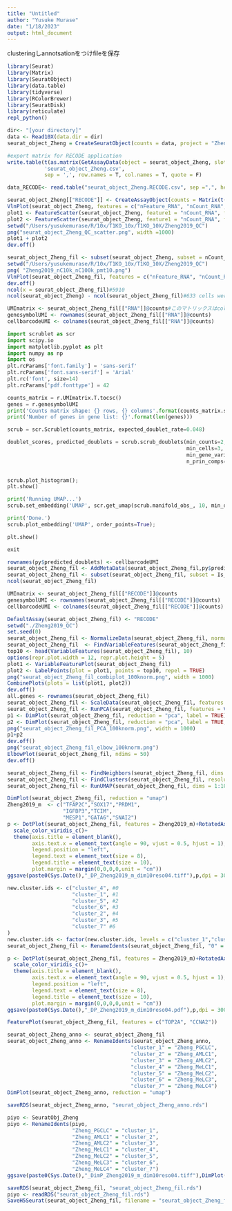 ```yaml
---
title: "Untitled"
author: "Yusuke Murase"
date: "1/18/2023"
output: html_document
---
```

clusteringしannotsationをつけfileを保存
```r
library(Seurat)
library(Matrix)
library(SeuratObject)
library(data.table)
library(tidyverse)
library(RColorBrewer)
library(SeuratDisk)
library(reticulate)
repl_python()
```

```r
dir<- "[your directory]"
data <- Read10X(data.dir = dir)
seurat_object_Zheng = CreateSeuratObject(counts = data, project = "Zheng2019", min.cells = 3, min.features = 200)

#export matrix for RECODE application
write.table(t(as.matrix(GetAssayData(object = seurat_object_Zheng, slot = "counts"))), 
            'seurat_object_Zheng.csv', 
            sep = ',', row.names = T, col.names = T, quote = F)

data_RECODE<- read.table("seurat_object_Zheng.RECODE.csv", sep =",", header = T, row.names = 1 )

seurat_object_Zheng[["RECODE"]] <- CreateAssayObject(counts = Matrix(t(as.matrix(data_RECODE)), sparse = T))
VlnPlot(seurat_object_Zheng, features = c("nFeature_RNA", "nCount_RNA", "percent.mt"), ncol = 3)
plot1 <- FeatureScatter(seurat_object_Zheng, feature1 = "nCount_RNA", feature2 = "percent.mt")
plot2 <- FeatureScatter(seurat_object_Zheng, feature1 = "nCount_RNA", feature2 = "nFeature_RNA")
setwd("/Users/yusukemurase/R/10x/T1KO_10x/T1KO_10X/Zheng2019_QC")
png("seurat_object_Zheng_QC_scatter.png", width =1000)
plot1 + plot2
dev.off()

seurat_object_Zheng_fil <- subset(seurat_object_Zheng, subset = nCount_RNA >10000 &  nCount_RNA <100000 & percent.mt < 10)
setwd("/Users/yusukemurase/R/10x/T1KO_10x/T1KO_10X/Zheng2019_QC")
png( "Zheng2019_nC10k_nC100k_pmt10.png")
VlnPlot(seurat_object_Zheng_fil, features = c("nFeature_RNA", "nCount_RNA", "percent.mt"), ncol = 3)
dev.off()
ncol(x = seurat_object_Zheng_fil)#5910
ncol(seurat_object_Zheng) - ncol(seurat_object_Zheng_fil)#633 cells were filtered out

UMImatrix <- seurat_object_Zheng_fil[["RNA"]]@counts#このマトリックスはcolnamesがcellbarcode、rownamesがgene symbolである。
genesymbolUMI <- rownames(seurat_object_Zheng_fil[["RNA"]]@counts)
cellbarcodeUMI <- colnames(seurat_object_Zheng_fil[["RNA"]]@counts)
```

```python
import scrublet as scr
import scipy.io
import matplotlib.pyplot as plt
import numpy as np
import os 
plt.rcParams['font.family'] = 'sans-serif'
plt.rcParams['font.sans-serif'] = 'Arial'
plt.rc('font', size=14)
plt.rcParams['pdf.fonttype'] = 42

counts_matrix = r.UMImatrix.T.tocsc() 
genes = r.genesymbolUMI
print('Counts matrix shape: {} rows, {} columns'.format(counts_matrix.shape[0], counts_matrix.shape[1]))
print('Number of genes in gene list: {}'.format(len(genes)))

scrub = scr.Scrublet(counts_matrix, expected_doublet_rate=0.048)

doublet_scores, predicted_doublets = scrub.scrub_doublets(min_counts=2, 
                                                          min_cells=3, 
                                                          min_gene_variability_pctl=85, 
                                                          n_prin_comps=30)

                                                          
scrub.plot_histogram();
plt.show()
```

```python
print('Running UMAP...')
scrub.set_embedding('UMAP', scr.get_umap(scrub.manifold_obs_, 10, min_dist=0.3))

print('Done.')
scrub.plot_embedding('UMAP', order_points=True);

plt.show()

exit
```

```r
rownames(py$predicted_doublets) <- cellbarcodeUMI
seurat_object_Zheng_fil <- AddMetaData(seurat_object_Zheng_fil,py$predicted_doublets,"Is_doublets")
seurat_object_Zheng_fil <- subset(seurat_object_Zheng_fil, subset = Is_doublets == "FALSE")
ncol(seurat_object_Zheng_fil)
```

```r
UMImatrix <- seurat_object_Zheng_fil[["RECODE"]]@counts
genesymbolUMI <- rownames(seurat_object_Zheng_fil[["RECODE"]]@counts)
cellbarcodeUMI <- colnames(seurat_object_Zheng_fil[["RECODE"]]@counts)
```

```r
DefaultAssay(seurat_object_Zheng_fil) <- "RECODE"
setwd("./Zheng2019_QC")
set.seed(0)
seurat_object_Zheng_fil <- NormalizeData(seurat_object_Zheng_fil, normalization.method = "LogNormalize", scale.factor = 100000)
seurat_object_Zheng_fil  <- FindVariableFeatures(seurat_object_Zheng_fil, selection.method = "vst", nfeatures = 2000)
top10 <- head(VariableFeatures(seurat_object_Zheng_fil), 10)
options(repr.plot.width = 12, repr.plot.height = 5)
plot1 <- VariableFeaturePlot(seurat_object_Zheng_fil)
plot2 <- LabelPoints(plot = plot1, points = top10, repel = TRUE)
png("seurat_object_Zheng_fil_combiplot_100knorm.png", width = 1000)
CombinePlots(plots = list(plot1, plot2))
dev.off()
all.genes <- rownames(seurat_object_Zheng_fil)
seurat_object_Zheng_fil <- ScaleData(seurat_object_Zheng_fil, features = all.genes)
seurat_object_Zheng_fil <- RunPCA(seurat_object_Zheng_fil, features = VariableFeatures(object = seurat_object_Zheng_fil))
p1 <- DimPlot(seurat_object_Zheng_fil, reduction = "pca", label = TRUE)
p2 <- DimPlot(seurat_object_Zheng_fil, reduction = "pca", label = TRUE, split.by ="orig.ident")
png("seurat_object_Zheng_fil_PCA_100knorm.png", width = 1000)
p1+p2
dev.off()
png("seurat_object_Zheng_fil_elbow_100knorm.png")
ElbowPlot(seurat_object_Zheng_fil, ndims = 50)
dev.off()

seurat_object_Zheng_fil <- FindNeighbors(seurat_object_Zheng_fil, dims = 1:10)
seurat_object_Zheng_fil <- FindClusters(seurat_object_Zheng_fil, resolution = 0.4)
seurat_object_Zheng_fil <- RunUMAP(seurat_object_Zheng_fil, dims = 1:10)

```

```r
DimPlot(seurat_object_Zheng_fil, reduction = "umap")
Zheng2019_m  <- c("TFAP2C","SOX17","PRDM1",
                  "IGFBP3","TCIM",
                  "MESP1","GATA6","SNAI2")
p <- DotPlot(seurat_object_Zheng_fil, features = Zheng2019_m)+RotatedAxis()+
  scale_color_viridis_c()+
  theme(axis.title = element_blank(),
        axis.text.x = element_text(angle = 90, vjust = 0.5, hjust = 1),
        legend.position = "left",
        legend.text = element_text(size = 8),
        legend.title = element_text(size = 10),
        plot.margin = margin(0,0,0,0,unit = "cm"))
ggsave(paste0(Sys.Date(),"_DP_Zheng2019_m_dim10reso04.tiff"),p,dpi = 300,height = 2.5, width = 4)

new.cluster.ids <- c("cluster_4", #0
                     "cluster_1", #1
                     "cluster_5", #2 
                     "cluster_6", #3
                     "cluster_2", #4 
                     "cluster_3", #5
                     "cluster_7" #6
)
new.cluster.ids <- factor(new.cluster.ids, levels = c("cluster_1","cluster_2","cluster_3","cluster_4","cluster_5","cluster_6","cluster_7"))
seurat_object_Zheng_fil <- RenameIdents(seurat_object_Zheng_fil, "0" = new.cluster.ids[1],"1" = new.cluster.ids[2],"2" = new.cluster.ids[3],"3" = new.cluster.ids[4],"4" = new.cluster.ids[5],"5" = new.cluster.ids[6],"6" = new.cluster.ids[7])

p <- DotPlot(seurat_object_Zheng_fil, features = Zheng2019_m)+RotatedAxis()+
  scale_color_viridis_c()+
  theme(axis.title = element_blank(),
        axis.text.x = element_text(angle = 90, vjust = 0.5, hjust = 1),
        legend.position = "left",
        legend.text = element_text(size = 8),
        legend.title = element_text(size = 10),
        plot.margin = margin(0,0,0,0,unit = "cm"))
ggsave(paste0(Sys.Date(),"_DP_Zheng2019_m_dim10reso04.pdf"),p,dpi = 300,height = 2.5, width = 4)

FeaturePlot(seurat_object_Zheng_fil, features = c("TOP2A", "CCNA2"))

seurat_object_Zheng_anno <- seurat_object_Zheng_fil
seurat_object_Zheng_anno <- RenameIdents(seurat_object_Zheng_anno,
                                        "cluster_1" = "Zheng_PGCLC",
                                        "cluster_2" = "Zheng_AMLC1",
                                        "cluster_3" = "Zheng_AMLC2",
                                        "cluster_4" = "Zheng_MeLC1",
                                        "cluster_5" = "Zheng_MeLC2",
                                        "cluster_6" = "Zheng_MeLC3",
                                        "cluster_7" = "Zheng_MeLC4")
DimPlot(seurat_object_Zheng_anno, reduction = "umap")

saveRDS(seurat_object_Zheng_anno, "seurat_object_Zheng_anno.rds")

piyo <- SeuratObj_Zheng
piyo <- RenameIdents(piyo,
                     "Zheng_PGCLC" = "cluster_1",
                     "Zheng_AMLC1" = "cluster_2",
                     "Zheng_AMLC2" = "cluster_3",
                     "Zheng_MeLC1" = "cluster_4",
                     "Zheng_MeLC2" = "cluster_5",
                     "Zheng_MeLC3" = "cluster_6",
                     "Zheng_MeLC4" = "cluster_7")
ggsave(paste0(Sys.Date(),"_DimP_Zheng2019_m_dim10reso04.tiff"),DimPlot(piyo, reduction = "umap", label = T, pt.size = 1, label.size = 6)+NoLegend()+theme(text = element_text(family = "Arial")) ,device = cairo_pdf(),dpi = 300,height = 5, width = 5)
```


```r
saveRDS(seurat_object_Zheng_fil, "seurat_object_Zheng_fil.rds")
piyo <- readRDS("seurat_object_Zheng_fil.rds")
SaveH5Seurat(seurat_object_Zheng_fil, filename = "seurat_object_Zheng_fil.h5Seurat")
```
